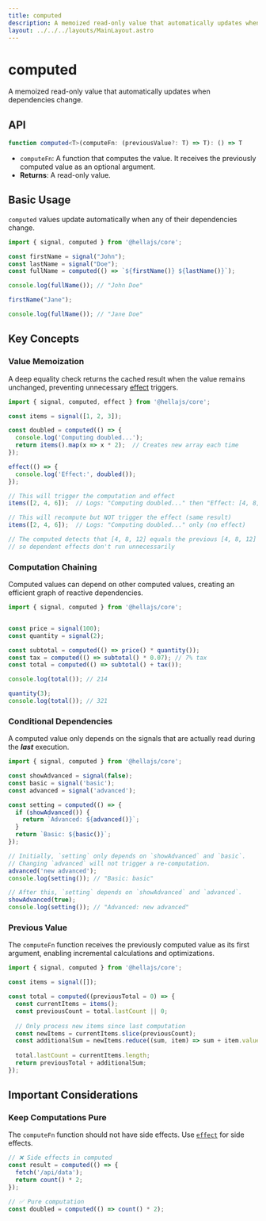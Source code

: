 ```yaml
---
title: computed
description: A memoized read-only value that automatically updates when dependencies change.
layout: ../../../layouts/MainLayout.astro
---
```


# computed

A memoized read-only value that automatically updates when dependencies change.

## API

```typescript
function computed<T>(computeFn: (previousValue?: T) => T): () => T
```
- `computeFn`: A function that computes the value. It receives the previously computed value as an optional argument.
- **Returns**: A read-only value.

## Basic Usage

`computed` values update automatically when any of their dependencies change.

```typescript
import { signal, computed } from '@hellajs/core';

const firstName = signal("John");
const lastName = signal("Doe");
const fullName = computed(() => `${firstName()} ${lastName()}`);

console.log(fullName()); // "John Doe"

firstName("Jane");

console.log(fullName()); // "Jane Doe"
```

## Key Concepts

### Value Memoization

A deep equality check returns the cached result when the value remains unchanged, preventing unnecessary [effect](/reference/core/effect) triggers.

```typescript
import { signal, computed, effect } from '@hellajs/core';

const items = signal([1, 2, 3]);

const doubled = computed(() => {
  console.log('Computing doubled...');
  return items().map(x => x * 2);  // Creates new array each time
});

effect(() => {
  console.log('Effect:', doubled());
});

// This will trigger the computation and effect
items([2, 4, 6]);  // Logs: "Computing doubled..." then "Effect: [4, 8, 12]"

// This will recompute but NOT trigger the effect (same result)
items([2, 4, 6]);  // Logs: "Computing doubled..." only (no effect)

// The computed detects that [4, 8, 12] equals the previous [4, 8, 12]
// so dependent effects don't run unnecessarily
```

### Computation Chaining
Computed values can depend on other computed values, creating an efficient graph of reactive dependencies.

```typescript
import { signal, computed } from '@hellajs/core';


const price = signal(100);
const quantity = signal(2);

const subtotal = computed(() => price() * quantity());
const tax = computed(() => subtotal() * 0.07); // 7% tax
const total = computed(() => subtotal() + tax());

console.log(total()); // 214

quantity(3);
console.log(total()); // 321
```

### Conditional Dependencies
A computed value only depends on the signals that are actually read during the ***last*** execution.

```typescript
import { signal, computed } from '@hellajs/core';

const showAdvanced = signal(false);
const basic = signal('basic');
const advanced = signal('advanced');

const setting = computed(() => {
  if (showAdvanced()) {
    return `Advanced: ${advanced()}`;
  }
  return `Basic: ${basic()}`;
});

// Initially, `setting` only depends on `showAdvanced` and `basic`.
// Changing `advanced` will not trigger a re-computation.
advanced('new advanced'); 
console.log(setting()); // "Basic: basic"

// After this, `setting` depends on `showAdvanced` and `advanced`.
showAdvanced(true);
console.log(setting()); // "Advanced: new advanced"
```

### Previous Value
The `computeFn` function receives the previously computed value as its first argument, enabling incremental calculations and optimizations.

```typescript
import { signal, computed } from '@hellajs/core';

const items = signal([]);

const total = computed((previousTotal = 0) => {
  const currentItems = items();
  const previousCount = total.lastCount || 0;
  
  // Only process new items since last computation
  const newItems = currentItems.slice(previousCount);
  const additionalSum = newItems.reduce((sum, item) => sum + item.value, 0);
  
  total.lastCount = currentItems.length;
  return previousTotal + additionalSum;
});
```

## Important Considerations

### Keep Computations Pure

The `computeFn` function should not have side effects. Use [`effect`](/reference/core/effect) for side effects.

```typescript
// ❌ Side effects in computed
const result = computed(() => {
  fetch('/api/data');
  return count() * 2;
});

// ✅ Pure computation
const doubled = computed(() => count() * 2);
```